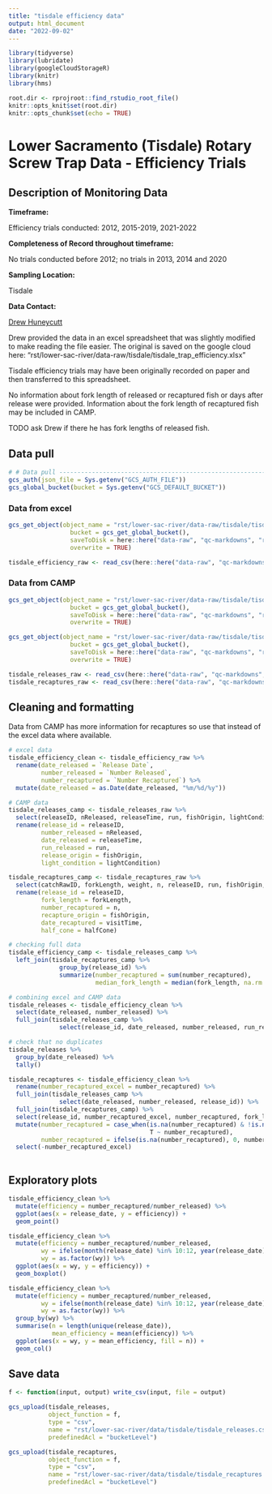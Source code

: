 ```yaml
---
title: "tisdale efficiency data"
output: html_document
date: "2022-09-02"
---
```


```r
library(tidyverse)
library(lubridate)
library(googleCloudStorageR)
library(knitr)
library(hms)

root.dir <- rprojroot::find_rstudio_root_file()
knitr::opts_knit$set(root.dir)
knitr::opts_chunk$set(echo = TRUE)
```

# Lower Sacramento (Tisdale) Rotary Screw Trap Data - Efficiency Trials

## Description of Monitoring Data

**Timeframe:** 

Efficiency trials conducted:
2012, 2015-2019, 2021-2022

**Completeness of Record throughout timeframe:** 

No trials conducted before 2012; no trials in 2013, 2014 and 2020

**Sampling Location:**

Tisdale

**Data Contact:** 

[Drew Huneycutt](mailto::andrew.huneycutt@wildlife.ca.gov)

Drew provided the data in an excel spreadsheet that was slightly modified to make
reading the file easier. The original is saved on the google cloud here: 
"rst/lower-sac-river/data-raw/tisdale/tisdale_trap_efficiency.xlsx"

Tisdale efficiency trials may have been originally recorded on paper and then
transferred to this spreadsheet.

No information about fork length of released or recaptured fish or days after release
were provided. Information about the fork length of recaptured fish may be included in
CAMP.

TODO ask Drew if there he has fork lengths of released fish.

## Data pull
```r
# # Data pull ---------------------------------------------------------------
gcs_auth(json_file = Sys.getenv("GCS_AUTH_FILE"))
gcs_global_bucket(bucket = Sys.getenv("GCS_DEFAULT_BUCKET"))
```
### Data from excel
```r
gcs_get_object(object_name = "rst/lower-sac-river/data-raw/tisdale/tisdale_trap_efficiency_format.csv",
                 bucket = gcs_get_global_bucket(),
                 saveToDisk = here::here("data-raw", "qc-markdowns", "rst", "tisdale_trap_efficiency.csv"),
                 overwrite = TRUE)
```
```r
tisdale_efficiency_raw <- read_csv(here::here("data-raw", "qc-markdowns", "rst", "tisdale_trap_efficiency.csv"))
```

### Data from CAMP
```r
gcs_get_object(object_name = "rst/lower-sac-river/data-raw/tisdale/tisdale_releases_camp.csv",
                 bucket = gcs_get_global_bucket(),
                 saveToDisk = here::here("data-raw", "qc-markdowns", "rst", "tisdale_releases_camp.csv"),
                 overwrite = TRUE)

gcs_get_object(object_name = "rst/lower-sac-river/data-raw/tisdale/tisdale_recaptures_camp.csv",
                 bucket = gcs_get_global_bucket(),
                 saveToDisk = here::here("data-raw", "qc-markdowns", "rst", "tisdale_recaptures_camp.csv"),
                 overwrite = TRUE)
```
```r
tisdale_releases_raw <- read_csv(here::here("data-raw", "qc-markdowns", "rst", "tisdale_releases_camp.csv"))
tisdale_recaptures_raw <- read_csv(here::here("data-raw", "qc-markdowns", "rst", "tisdale_recaptures_camp.csv"))
```

## Cleaning and formatting

Data from CAMP has more information for recaptures so use that instead of the
excel data where available.

```r
# excel data
tisdale_efficiency_clean <- tisdale_efficiency_raw %>% 
  rename(date_released = `Release Date`,
         number_released = `Number Released`,
         number_recaptured = `Number Recaptured`) %>% 
  mutate(date_released = as.Date(date_released, "%m/%d/%y"))

# CAMP data
tisdale_releases_camp <- tisdale_releases_raw %>% 
  select(releaseID, nReleased, releaseTime, run, fishOrigin, lightCondition, release_site) %>% 
  rename(release_id = releaseID,
         number_released = nReleased,
         date_released = releaseTime,
         run_released = run,
         release_origin = fishOrigin,
         light_condition = lightCondition)

tisdale_recaptures_camp <- tisdale_recaptures_raw %>% 
  select(catchRawID, forkLength, weight, n, releaseID, run, fishOrigin, dead, visitTime, halfCone) %>% 
  rename(release_id = releaseID,
         fork_length = forkLength,
         number_recaptured = n,
         recapture_origin = fishOrigin,
         date_recaptured = visitTime,
         half_cone = halfCone)

# checking full data
tisdale_efficiency_camp <- tisdale_releases_camp %>% 
  left_join(tisdale_recaptures_camp %>% 
              group_by(release_id) %>% 
              summarize(number_recaptured = sum(number_recaptured),
                        median_fork_length = median(fork_length, na.rm = T)))

# combining excel and CAMP data
tisdale_releases <- tisdale_efficiency_clean %>% 
  select(date_released, number_released) %>% 
  full_join(tisdale_releases_camp %>% 
              select(release_id, date_released, number_released, run_released, release_origin, light_condition, release_site))

# check that no duplicates
tisdale_releases %>% 
  group_by(date_released) %>% 
  tally()

tisdale_recaptures <- tisdale_efficiency_clean %>% 
  rename(number_recaptured_excel = number_recaptured) %>% 
  full_join(tisdale_releases_camp %>% 
              select(date_released, number_released, release_id)) %>% 
  full_join(tisdale_recaptures_camp) %>% 
  select(release_id, number_recaptured_excel, number_recaptured, fork_length, weight, run, recapture_origin, dead, date_recaptured, half_cone) %>% 
  mutate(number_recaptured = case_when(is.na(number_recaptured) & !is.na(number_recaptured_excel) ~ number_recaptured_excel,
                                       T ~ number_recaptured),
         number_recaptured = ifelse(is.na(number_recaptured), 0, number_recaptured)) %>% 
  select(-number_recaptured_excel) 
  
```

## Exploratory plots
```r
tisdale_efficiency_clean %>% 
  mutate(efficiency = number_recaptured/number_released) %>% 
  ggplot(aes(x = release_date, y = efficiency)) +
  geom_point()

```

```r
tisdale_efficiency_clean %>% 
  mutate(efficiency = number_recaptured/number_released,
         wy = ifelse(month(release_date) %in% 10:12, year(release_date) + 1, year(release_date)),
         wy = as.factor(wy)) %>% 
  ggplot(aes(x = wy, y = efficiency)) +
  geom_boxplot()
```

```r
tisdale_efficiency_clean %>% 
  mutate(efficiency = number_recaptured/number_released,
         wy = ifelse(month(release_date) %in% 10:12, year(release_date) + 1, year(release_date)),
         wy = as.factor(wy)) %>% 
  group_by(wy) %>% 
  summarise(n = length(unique(release_date)),
            mean_efficiency = mean(efficiency)) %>%  
  ggplot(aes(x = wy, y = mean_efficiency, fill = n)) +
  geom_col()
```

## Save data

```r
f <- function(input, output) write_csv(input, file = output)

gcs_upload(tisdale_releases,
           object_function = f,
           type = "csv",
           name = "rst/lower-sac-river/data/tisdale/tisdale_releases.csv",
           predefinedAcl = "bucketLevel")

gcs_upload(tisdale_recaptures,
           object_function = f,
           type = "csv",
           name = "rst/lower-sac-river/data/tisdale/tisdale_recaptures.csv",
           predefinedAcl = "bucketLevel")
```
